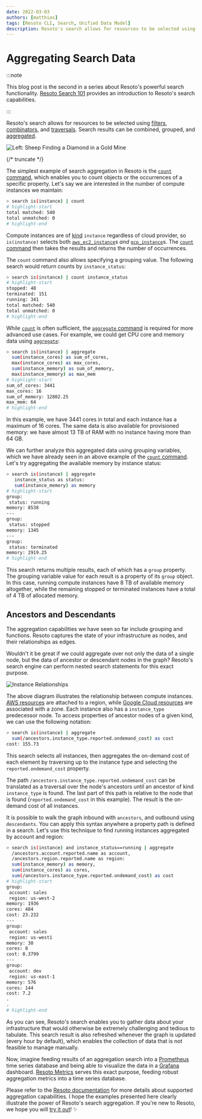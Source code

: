 ```yaml
---
date: 2022-03-03
authors: [matthias]
tags: [Resoto CLI, Search, Unified Data Model]
description: Resoto's search allows for resources to be selected using filters, combinators, and traversals. Search results can be combined, grouped, and aggregated.
---
```


# Aggregating Search Data

:::note

This blog post is the second in a series about Resoto's powerful search functionality. [Resoto Search 101](../resoto-search-101/index.mdx) provides an introduction to Resoto's search capabilities.

:::

Resoto's search allows for resources to be selected using [filters](/docs/reference/search/filters), [combinators](/docs/reference/search/filters#combining-selections), and [traversals](/docs/reference/search/traversals). Search results can be combined, grouped, and [aggregated](/docs/reference/search/aggregation).

![Left: Sheep Finding a Diamond in a Gold Mine](./img/banner.png)

{/* truncate */}

The simplest example of search aggregation in Resoto is the [`count` command](/docs/reference/cli/count), which enables you to count objects or the occurrences of a specific property. Let's say we are interested in the number of compute instances we maintain:

```bash
> search is(instance) | count
# highlight-start
​total matched: 540
​total unmatched: 0
# highlight-end
```

Compute instances are of [kind](/docs/reference/unified-data-model#kinds) `instance` regardless of cloud provider, so `is(instance)` selects both [`aws_ec2_instance`](/docs/reference/unified-data-model/aws#aws_ec2_instance)s _and_ [`gcp_instance`](/docs/reference/unified-data-model/google-cloud#gcp_instance)s. The [`count` command](/docs/reference/cli/count) then takes the results and returns the number of occurrences.

The `count` command also allows specifying a grouping value. The following search would return counts by `instance_status`:

```bash
> search is(instance) | count instance_status
# highlight-start
​stopped: 48
​terminated: 151
​running: 341
​total matched: 540
​total unmatched: 0
# highlight-end
```

While [`count`](/docs/reference/cli/count) is often sufficient, the [`aggregate` command](/docs/reference/cli/aggregate) is required for more advanced use cases. For example, we could get CPU core and memory data using [`aggregate`](/docs/reference/cli/aggregate):

```bash
> search is(instance) | aggregate
  sum(instance_cores) as sum_of_cores,
  max(instance_cores) as max_cores,
  sum(instance_memory) as sum_of_memory,
  max(instance_memory) as max_mem
# highlight-start
​sum_of_cores: 3441
​max_cores: 16
​sum_of_memory: 12802.25
​max_mem: 64
# highlight-end
```

In this example, we have 3441 cores in total and each instance has a maximum of 16 cores. The same data is also available for provisioned memory: we have almost 13 TB of RAM with no instance having more than 64 GB.

We can further analyze this aggregated data using grouping variables, which we have already seen in an above example of the [`count` command](/docs/reference/cli/count). Let's try aggregating the available memory by instance status:

```bash
> search is(instance) | aggregate
   instance_status as status:
   sum(instance_memory) as memory
# highlight-start
​group:
​ status: running
​memory: 8538
​---
​group:
​ status: stopped
​memory: 1345
​---
​group:
​ status: terminated
​memory: 2919.25
# highlight-end
```

This search returns multiple results, each of which has a `group` property. The grouping variable value for each result is a property of its `group` object. In this case, running compute instances have 8 TB of available memory altogether, while the remaining stopped or terminated instances have a total of 4 TB of allocated memory.

## Ancestors and Descendants

The aggregation capabilities we have seen so far include grouping and functions. Resoto captures the state of your infrastructure as nodes, and their relationships as edges.

Wouldn't it be great if we could aggregate over not only the data of a single node, but the data of ancestor or descendant nodes in the graph? Resoto's search engine can perform nested search statements for this exact purpose.

![Instance Relationships](./img/carz_structure.svg)

The above diagram illustrates the relationship between compute instances. [<abbr title="Amazon Web Services">AWS</abbr> resources](/docs/reference/unified-data-model/aws) are attached to a region, while [Google Cloud resources](/docs/reference/unified-data-model/google-cloud) are associated with a zone. Each instance also has a `instance_type` predecessor node. To access properties of ancestor nodes of a given kind, we can use the following notation:

```bash
> search is(instance) | aggregate
  sum(/ancestors.instance_type.reported.ondemand_cost) as cost
​cost: 155.73
```

This search selects all instances, then aggregates the on-demand cost of each element by traversing up to the instance type and selecting the `reported.ondemand_cost` property.

The path `/ancestors.instance_type.reported.ondemand_cost` can be translated as a traversal over the node's ancestors until an ancestor of kind `instance_type` is found. The last part of this path is relative to the node that is found (`reported.ondemand_cost` in this example). The result is the on-demand cost of all instances.

It is possible to walk the graph inbound with `ancestors`, and outbound using `descendants`. You can apply this syntax anywhere a property path is defined in a search. Let's use this technique to find running instances aggregated by account and region:

```bash
> search is(instance) and instance_status==running | aggregate
  /ancestors.account.reported.name as account,
  /ancestors.region.reported.name as region:
  sum(instance_memory) as memory,
  sum(instance_cores) as cores,
  sum(/ancestors.instance_type.reported.ondemand_cost) as cost
# highlight-start
​group:
​ account: sales
​ region: us-west-2
​memory: 1936
​cores: 484
​cost: 23.232
​---
​group:
​ account: sales
​ region: us-west1
​memory: 30
​cores: 8
​cost: 0.3799
​---
​group:
​ account: dev
​ region: us-east-1
​memory: 576
​cores: 144
​cost: 7.2
​.
​.
# highlight-end
```

As you can see, Resoto's search enables you to gather data about your infrastructure that would otherwise be extremely challenging and tedious to tabulate. This search result is also refreshed whenever the graph is updated (every hour by default), which enables the collection of data that is not feasible to manage manually.

Now, imagine feeding results of an aggregation search into a [Prometheus](https://prometheus.io) time series database and being able to visualize the data in a [Grafana](https://grafana.com) dashboard. [Resoto Metrics](https://github.com/someengineering/resoto/tree/main/resotometrics) serves this exact purpose, feeding robust aggregation metrics into a time series database.

Please refer to the [Resoto documentation](/docs/reference/search/aggregation) for more details about supported aggregation capabilities. I hope the examples presented here clearly illustrate the power of Resoto's search aggregation. If you're new to Resoto, we hope you will [try it out](/docs/getting-started)! ✨
